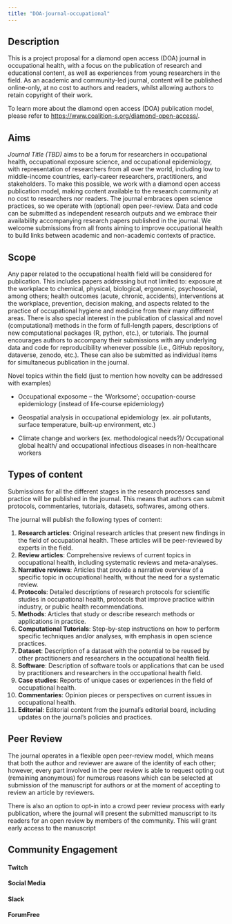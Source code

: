 ```yaml
---
title: "DOA-journal-occupational"
---
```


## Description

This is a project proposal for a diamond open access (DOA) journal in occupational health, with a focus on the publication of research and educational content, as well as experiences from young researchers in the field. As an academic and community-led journal, content will be published online-only, at no cost to authors and readers, whilst allowing authors to retain copyright of their work.

To learn more about the diamond open access (DOA) publication model, please refer to <https://www.coalition-s.org/diamond-open-access/>.

## Aims

*Journal Title (TBD)* aims to be a forum for researchers in occupational health, occupational exposure science, and occupational epidemiology, with representation of researchers from all over the world, including low to middle-income countries, early-career researchers, practitioners, and stakeholders. To make this possible, we work with a diamond open access publication model, making content available to the research community at no cost to researchers nor readers. The journal embraces open science practices, so we operate with (optional) open peer-review. Data and code can be submitted as independent research outputs and we embrace their availability accompanying research papers published in the journal. We welcome submissions from all fronts aiming to improve occupational health to build links between academic and non-academic contexts of practice.

## Scope

Any paper related to the occupational health field will be considered for publication. This includes papers addressing but not limited to: exposure at the workplace to chemical, physical, biological, ergonomic, psychosocial, among others; health outcomes (acute, chronic, accidents), interventions at the workplace, prevention, decision making, and aspects related to the practice of occupational hygiene and medicine from their many different areas. There is also special interest in the publication of classical and novel (computational) methods in the form of full-length papers, descriptions of new computational packages (R, python, etc.), or tutorials. The journal encourages authors to accompany their submissions with any underlying data and code for reproducibility whenever possible (i.e., GitHub repository, dataverse, zenodo, etc.). These can also be submitted as individual items for simultaneous publication in the journal.

Novel topics within the field (just to mention how novelty can be addressed with examples)

-   Occupational exposome – the ‘Worksome’; occupation-course epidemiology (instead of life-course epidemiology)

-   Geospatial analysis in occupational epidemiology (ex. air pollutants, surface temperature, built-up environment, etc.)

-   Climate change and workers (ex. methodological needs?)/ Occupational global health/ and occupational infectious diseases in non-healthcare workers

## Types of content

Submissions for all the different stages in the research processes sand practice will be published in the journal. This means that authors can submit protocols, commentaries, tutorials, datasets, softwares, among others.

The journal will publish the following types of content:

1.  **Research articles**: Original research articles that present new findings in the field of occupational health. These articles will be peer-reviewed by experts in the field.
2.  **Review articles**: Comprehensive reviews of current topics in occupational health, including systematic reviews and meta-analyses.
3.  **Narrative reviews**: Articles that provide a narrative overview of a specific topic in occupational health, without the need for a systematic review.
4.  **Protocols**: Detailed descriptions of research protocols for scientific studies in occupational health, protocols that improve practice within industry, or public health recommendations.
5.  **Methods**: Articles that study or describe research methods or applications in practice.
6.  **Computational Tutorials**: Step-by-step instructions on how to perform specific techniques and/or analyses, with emphasis in open science practices.
7.  **Dataset**: Description of a dataset with the potential to be reused by other practitioners and researchers in the occupational health field.
8.  **Software**: Description of software tools or applications that can be used by practitioners and researchers in the occupational health field.
9.  **Case studies**: Reports of unique cases or experiences in the field of occupational health.
10. **Commentaries**: Opinion pieces or perspectives on current issues in occupational health.
11. **Editorial**: Editorial content from the journal's editorial board, including updates on the journal's policies and practices.

## Peer Review

The journal operates in a flexible open peer-review model, which means that both the author and reviewer are aware of the identity of each other; however, every part involved in the peer review is able to request opting out (remaining anonymous) for numerous reasons which can be selected at submission of the manuscript for authors or at the moment of accepting to review an article by reviewers.

There is also an option to opt-in into a crowd peer review process with early publication, where the journal will present the submitted manuscript to its readers for an open review by members of the community. This will grant early access to the manuscript

## Community Engagement

#### Twitch

#### Social Media

#### Slack

#### ForumFree
